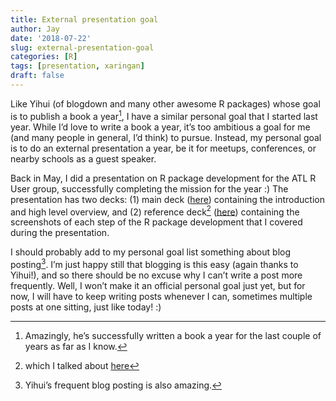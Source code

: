 ```yaml
---
title: External presentation goal 
author: Jay
date: '2018-07-22'
slug: external-presentation-goal
categories: [R]
tags: [presentation, xaringan]
draft: false
---
```


Like Yihui (of blogdown and many other awesome R packages) whose goal is to publish a book a year^[Amazingly, he's successfully written a book a year for the last couple of years as far as I know.], I have a similar personal goal that I started last year. While I'd love to write a book a year, it's too ambitious a goal for me (and many people in general, I'd think) to pursue. Instead, my personal goal is to do an external presentation a year, be it for meetups, conferences, or nearby schools as a guest speaker. 

Back in May, I did a presentation on R package development for the ATL R User group, successfully completing the mission for the year :) The presentation has two decks: (1) main deck ([here](https://joongsup.rbind.io/slides/r_pkg_devel_final.pdf)) containing the introduction and high level overview, and (2) reference deck^[which I talked about [here](https://joongsup.rbind.io/post/2018/05/17/insert-images-in-blogdown-post/)] ([here](https://joongsup.rbind.io/slides/r_pkg_devel.html)) containing the screenshots of each step of the R package development that I covered during the presentation.

I should probably add to my personal goal list something about blog posting^[Yihui's frequent blog posting is also amazing.]. I'm just happy still that blogging is this easy (again thanks to Yihui!), and so there should be no excuse why I can't write a post more frequently. Well, I won't make it an official personal goal just yet, but for now, I will have to keep writing posts whenever I can, sometimes multiple posts at one sitting, just like today! :)




